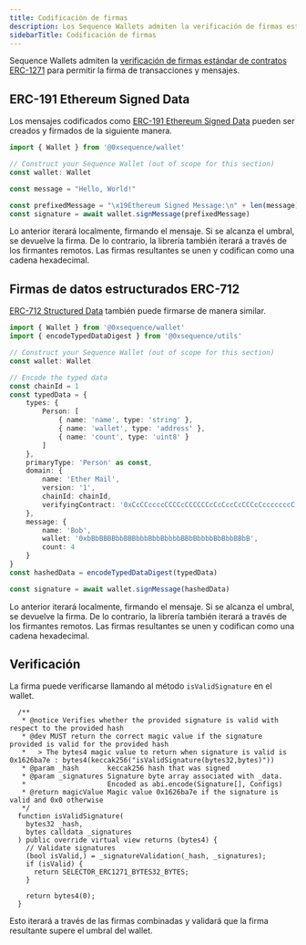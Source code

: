 ```yaml
---
title: Codificación de firmas
description: Los Sequence Wallets admiten la verificación de firmas estándar de contratos ERC-1271 para firmar transacciones y mensajes. Los mensajes pueden codificarse con ERC-191 (Ethereum Signed Data) o firmas de datos estructurados ERC-712.
sidebarTitle: Codificación de firmas
---
```


Sequence Wallets admiten la [verificación de firmas estándar de contratos ERC-1271](https://eips.ethereum.org/EIPS/eip-1271) para permitir la firma de transacciones y mensajes.

## ERC-191 Ethereum Signed Data
Los mensajes codificados como [ERC-191 Ethereum Signed Data](https://eips.ethereum.org/EIPS/eip-191) pueden ser creados y firmados de la siguiente manera.

```ts
import { Wallet } from '@0xsequence/wallet'

// Construct your Sequence Wallet (out of scope for this section)
const wallet: Wallet

const message = "Hello, World!"

const prefixedMessage = "\x19Ethereum Signed Message:\n" + len(message) + message
const signature = await wallet.signMessage(prefixedMessage)
```

Lo anterior iterará localmente, firmando el mensaje. Si se alcanza el umbral, se devuelve la firma.
De lo contrario, la librería también iterará a través de los firmantes remotos.
Las firmas resultantes se unen y codifican como una cadena hexadecimal.

## Firmas de datos estructurados ERC-712
[ERC-712 Structured Data](https://eips.ethereum.org/EIPS/eip-712) también puede firmarse de manera similar.

```ts
import { Wallet } from '@0xsequence/wallet'
import { encodeTypedDataDigest } from '@0xsequence/utils'

// Construct your Sequence Wallet (out of scope for this section)
const wallet: Wallet

// Encode the typed data
const chainId = 1
const typedData = {
	types: {
		Person: [
			{ name: 'name', type: 'string' },
			{ name: 'wallet', type: 'address' },
			{ name: 'count', type: 'uint8' }
		]
	},
	primaryType: 'Person' as const,
	domain: {
		name: 'Ether Mail',
		version: '1',
		chainId: chainId,
		verifyingContract: '0xCcCCccccCCCCcCCCCCCcCcCccCcCCCcCcccccccC'
	},
	message: {
		name: 'Bob',
		wallet: '0xbBbBBBBbbBBBbbbBbbBbbbbBBbBbbbbBbBbbBBbB',
		count: 4
	}
} 
const hashedData = encodeTypedDataDigest(typedData)

const signature = await wallet.signMessage(hashedData)
```

Lo anterior iterará localmente, firmando el mensaje. Si se alcanza el umbral, se devuelve la firma.
De lo contrario, la librería también iterará a través de los firmantes remotos.
Las firmas resultantes se unen y codifican como una cadena hexadecimal.

## Verificación
La firma puede verificarse llamando al método `isValidSignature` en el wallet.

```
  /**
   * @notice Verifies whether the provided signature is valid with respect to the provided hash
   * @dev MUST return the correct magic value if the signature provided is valid for the provided hash
   *   > The bytes4 magic value to return when signature is valid is 0x1626ba7e : bytes4(keccak256("isValidSignature(bytes32,bytes)"))
   * @param _hash       keccak256 hash that was signed
   * @param _signatures Signature byte array associated with _data.
   *                    Encoded as abi.encode(Signature[], Configs)
   * @return magicValue Magic value 0x1626ba7e if the signature is valid and 0x0 otherwise
   */
  function isValidSignature(
    bytes32 _hash,
    bytes calldata _signatures
  ) public override virtual view returns (bytes4) {
    // Validate signatures
    (bool isValid,) = _signatureValidation(_hash, _signatures);
    if (isValid) {
      return SELECTOR_ERC1271_BYTES32_BYTES;
    }

    return bytes4(0);
  }
```

Esto iterará a través de las firmas combinadas y validará que la firma resultante supere el umbral del wallet.
